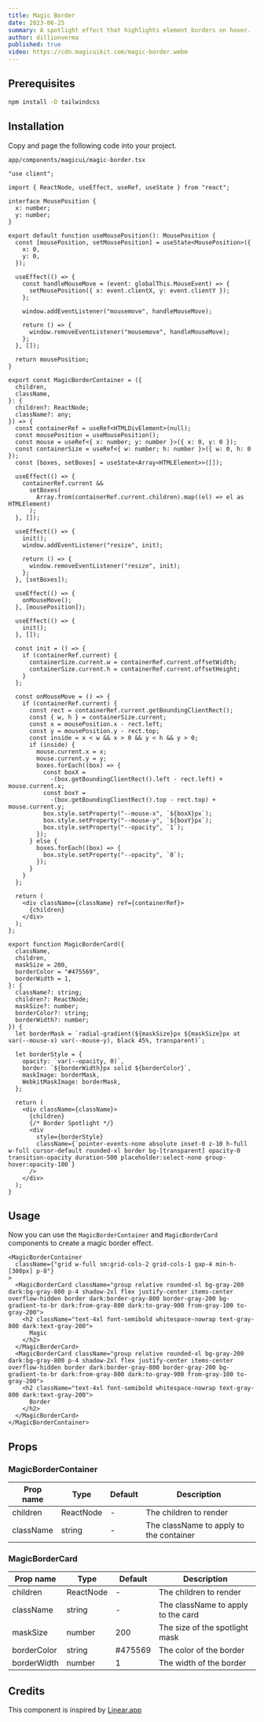 ```yaml
---
title: Magic Border
date: 2023-06-25
summary: A spotlight effect that highlights element borders on hover.
author: dillionverma
published: true
video: https://cdn.magicuikit.com/magic-border.webm
---
```


<Steps>

<Step>

## Prerequisites

```bash
npm install -D tailwindcss
```

</Step>

<Step>

## Installation

Copy and page the following code into your project.

```text
app/components/magicui/magic-border.tsx
```

<ComponentSource name="magic-border" >

```tsx showLineNumbers
"use client";

import { ReactNode, useEffect, useRef, useState } from "react";

interface MousePosition {
  x: number;
  y: number;
}

export default function useMousePosition(): MousePosition {
  const [mousePosition, setMousePosition] = useState<MousePosition>({
    x: 0,
    y: 0,
  });

  useEffect(() => {
    const handleMouseMove = (event: globalThis.MouseEvent) => {
      setMousePosition({ x: event.clientX, y: event.clientY });
    };

    window.addEventListener("mousemove", handleMouseMove);

    return () => {
      window.removeEventListener("mousemove", handleMouseMove);
    };
  }, []);

  return mousePosition;
}

export const MagicBorderContainer = ({
  children,
  className,
}: {
  children?: ReactNode;
  className?: any;
}) => {
  const containerRef = useRef<HTMLDivElement>(null);
  const mousePosition = useMousePosition();
  const mouse = useRef<{ x: number; y: number }>({ x: 0, y: 0 });
  const containerSize = useRef<{ w: number; h: number }>({ w: 0, h: 0 });
  const [boxes, setBoxes] = useState<Array<HTMLElement>>([]);

  useEffect(() => {
    containerRef.current &&
      setBoxes(
        Array.from(containerRef.current.children).map((el) => el as HTMLElement)
      );
  }, []);

  useEffect(() => {
    init();
    window.addEventListener("resize", init);

    return () => {
      window.removeEventListener("resize", init);
    };
  }, [setBoxes]);

  useEffect(() => {
    onMouseMove();
  }, [mousePosition]);

  useEffect(() => {
    init();
  }, []);

  const init = () => {
    if (containerRef.current) {
      containerSize.current.w = containerRef.current.offsetWidth;
      containerSize.current.h = containerRef.current.offsetHeight;
    }
  };

  const onMouseMove = () => {
    if (containerRef.current) {
      const rect = containerRef.current.getBoundingClientRect();
      const { w, h } = containerSize.current;
      const x = mousePosition.x - rect.left;
      const y = mousePosition.y - rect.top;
      const inside = x < w && x > 0 && y < h && y > 0;
      if (inside) {
        mouse.current.x = x;
        mouse.current.y = y;
        boxes.forEach((box) => {
          const boxX =
            -(box.getBoundingClientRect().left - rect.left) + mouse.current.x;
          const boxY =
            -(box.getBoundingClientRect().top - rect.top) + mouse.current.y;
          box.style.setProperty("--mouse-x", `${boxX}px`);
          box.style.setProperty("--mouse-y", `${boxY}px`);
          box.style.setProperty("--opacity", `1`);
        });
      } else {
        boxes.forEach((box) => {
          box.style.setProperty("--opacity", `0`);
        });
      }
    }
  };

  return (
    <div className={className} ref={containerRef}>
      {children}
    </div>
  );
};

export function MagicBorderCard({
  className,
  children,
  maskSize = 200,
  borderColor = "#475569",
  borderWidth = 1,
}: {
  className?: string;
  children?: ReactNode;
  maskSize?: number;
  borderColor?: string;
  borderWidth?: number;
}) {
  let borderMask = `radial-gradient(${maskSize}px ${maskSize}px at var(--mouse-x) var(--mouse-y), black 45%, transparent)`;

  let borderStyle = {
    opacity: `var(--opacity, 0)`,
    border: `${borderWidth}px solid ${borderColor}`,
    maskImage: borderMask,
    WebkitMaskImage: borderMask,
  };

  return (
    <div className={className}>
      {children}
      {/* Border Spotlight */}
      <div
        style={borderStyle}
        className={`pointer-events-none absolute inset-0 z-10 h-full w-full cursor-default rounded-xl border bg-[transparent] opacity-0 transition-opacity duration-500 placeholder:select-none group-hover:opacity-100`}
      />
    </div>
  );
}
```

</ComponentSource>

</Step>

</Steps>

## Usage

Now you can use the `MagicBorderContainer` and `MagicBorderCard` components to create a magic border effect.

```tsx
<MagicBorderContainer
  className={"grid w-full sm:grid-cols-2 grid-cols-1 gap-4 min-h-[300px] p-8"}
>
  <MagicBorderCard className="group relative rounded-xl bg-gray-200 dark:bg-gray-800 p-4 shadow-2xl flex justify-center items-center  overflow-hidden border dark:border-gray-800 border-gray-200 bg-gradient-to-br dark:from-gray-800 dark:to-gray-900 from-gray-100 to-gray-200">
    <h2 className="text-4xl font-semibold whitespace-nowrap text-gray-800 dark:text-gray-200">
      Magic
    </h2>
  </MagicBorderCard>
  <MagicBorderCard className="group relative rounded-xl bg-gray-200 dark:bg-gray-800 p-4 shadow-2xl flex justify-center items-center  overflow-hidden border dark:border-gray-800 border-gray-200 bg-gradient-to-br dark:from-gray-800 dark:to-gray-900 from-gray-100 to-gray-200">
    <h2 className="text-4xl font-semibold whitespace-nowrap text-gray-800 dark:text-gray-200">
      Border
    </h2>
  </MagicBorderCard>
</MagicBorderContainer>
```

## Props

### MagicBorderContainer

| Prop name | Type      | Default | Description                             |
| --------- | --------- | ------- | --------------------------------------- |
| children  | ReactNode | -       | The children to render                  |
| className | string    | -       | The className to apply to the container |

### MagicBorderCard

| Prop name   | Type      | Default | Description                        |
| ----------- | --------- | ------- | ---------------------------------- |
| children    | ReactNode | -       | The children to render             |
| className   | string    | -       | The className to apply to the card |
| maskSize    | number    | 200     | The size of the spotlight mask     |
| borderColor | string    | #475569 | The color of the border            |
| borderWidth | number    | 1       | The width of the border            |

## Credits

This component is inspired by [Linear.app](https://linear.app/features)
